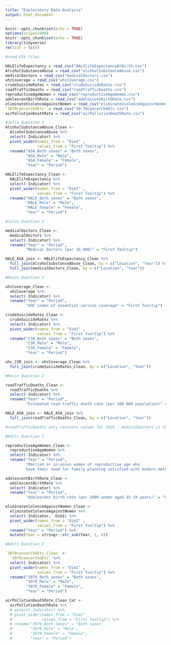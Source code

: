 ```yaml
---
title: "Exploratory Data Analysis"
output: html_document
---
```


```r
knitr::opts_chunk$set(echo = TRUE)
options(scipen=999)
knitr::opts_chunk$set(echo = TRUE)
library(tidyverse)
rm(list = ls())
```

```r
#read CSV files

HALElifeExpectancy = read_csv("HALElifeExpectancyAtBirth.csv")
AlcoholSubstanceAbuse = read_csv("alcoholSubstanceAbuse.csv")
medicalDoctors = read_csv("medicalDoctors.csv")
uhcCoverage = read_csv("uhcCoverage.csv")
crudeSuicideRates = read_csv("crudeSuicideRates.csv")
roadTrafficDeaths = read_csv("roadTrafficDeaths.csv")
reproductiveAgeWomen = read_csv("reproductiveAgeWomen.csv")
adolescentBirthRate = read_csv("adolescentBirthRate.csv")
eliminateViolenceAgainstWomen = read_csv("eliminateViolenceAgainstWomen.csv")
`3070cancerChdEtc` = read_csv("30-70cancerChdEtc.csv")
airPollutionDeathRate = read_csv("airPollutionDeathRate.csv")
```

```r
#Julia Question 1
AlcoholSubstanceAbuse_Clean <- 
  AlcoholSubstanceAbuse %>%
  select(-Indicator) %>%
  pivot_wider(names_from = "Dim1" , 
              values_from = "First Tooltip") %>%
  rename("ASA_Both sexes" = "Both sexes", 
         "ASA_Male" = "Male", 
         "ASA_Female" = "Female", 
         "Year" = "Period")

HALElifeExpectancy_Clean <- 
  HALElifeExpectancy %>%
  select(-Indicator) %>%
  pivot_wider(names_from = "Dim1" , 
              values_from = "First Tooltip") %>%
  rename("HALE_Both sexes" = "Both sexes", 
         "HALE_Male" = "Male", 
         "HALE_Female" = "Female", 
         "Year" = "Period")
```

```r
#Julia Question 2

medicalDoctors_Clean <- 
  medicalDoctors %>%
  select(-Indicator) %>%
  rename("Year" = "Period",
         "Medical Doctors (per 10,000)" = "First Tooltip")

HALE_ASA_join <- HALElifeExpectancy_Clean %>%
  full_join(AlcoholSubstanceAbuse_Clean, by = c("Location", "Year")) %>%
  full_join(medicalDoctors_Clean, by = c("Location", "Year"))
```

```r
#Kevin Question 1

uhcCoverage_Clean <- 
  uhcCoverage %>%
  select(-Indicator) %>%
  rename("Year" = "Period",
         "UHC index of essential service coverage" = "First Tooltip")

crudeSuicideRates_Clean <- 
  crudeSuicideRates %>%
  select(-Indicator) %>%
  pivot_wider(names_from = "Dim1" , 
              values_from = "First Tooltip") %>%
  rename("CSR_Both sexes" = "Both sexes", 
         "CSR_Male" = "Male", 
         "CSR_Female" = "Female", 
         "Year" = "Period")

uhc_CSR_join <- uhcCoverage_Clean %>%
  full_join(crudeSuicideRates_Clean, by = c("Location", "Year"))
```

```r
#Kevin Question 2

roadTrafficDeaths_Clean <- 
  roadTrafficDeaths %>%
  select(-Indicator) %>%
  rename("Year" = "Period",
         "Estimated road traffic death rate (per 100 000 population)" = "First Tooltip")

HALE_ASA_join <- HALE_ASA_join %>%
  full_join(roadTrafficDeaths_Clean, by = c("Location", "Year"))

#roadTrafficDeaths only contains values for 2016 - medicalDoctors is the only dataset with 2016 in the joined dataset
```

```r
#Aditi Question 1

reproductiveAgeWomen_Clean <- 
  reproductiveAgeWomen %>%
  select(-Indicator) %>%
  rename("Year" = "Period",
         "Married or in-union women of reproductive age who 
         have their need for family planning satisfied with modern methods (%)" = "First Tooltip")

adolescentBirthRate_Clean <- 
  adolescentBirthRate %>%
  select(-Indicator) %>%
  rename("Year" = "Period",
         "Adolescent birth rate (per 1000 women aged 15-19 years)" = "First Tooltip")

eliminateViolenceAgainstWomen_Clean <- 
  eliminateViolenceAgainstWomen %>%
  select(-Indicator, -Dim1) %>%
  pivot_wider(names_from = "Dim2" , 
              values_from = "First Tooltip") %>%
  rename("Year" = "Period") %>%
  mutate(Year = stringr::str_sub(Year, 1, 4))

```

```r
#Aditi Question 2

`3070cancerChdEtc_Clean` <-
  `3070cancerChdEtc` %>%
  select(-Indicator) %>%
  pivot_wider(names_from = "Dim1" , 
              values_from = "First Tooltip") %>%
  rename("3070_Both sexes" = "Both sexes", 
         "3070_Male" = "Male", 
         "3070_Female" = "Female", 
         "Year" = "Period")

airPollutionDeathRate_Clean_Cat <-
  airPollutionDeathRate %>%
  # select(-Indicator) %>%
  # pivot_wider(names_from = "Dim1" , 
  #             values_from = "First Tooltip") %>%
  # rename("3070_Both sexes" = "Both sexes", 
  #        "3070_Male" = "Male", 
  #        "3070_Female" = "Female", 
  #        "Year" = "Period")
```

